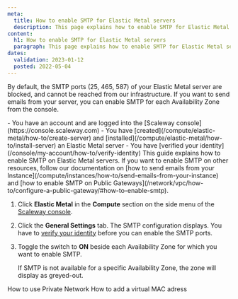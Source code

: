 ```yaml
---
meta:
  title: How to enable SMTP for Elastic Metal servers
  description: This page explains how to enable SMTP for Elastic Metal servers
content:
  h1: How to enable SMTP for Elastic Metal servers
  paragraph: This page explains how to enable SMTP for Elastic Metal servers
dates:
  validation: 2023-01-12
  posted: 2022-05-04
---
```


By default, the SMTP ports (25, 465, 587) of your Elastic Metal server are blocked, and cannot be reached from our infrastructure. 
If you want to send emails from your server, you can enable SMTP for each Availability Zone from the console.

<Message type="requirement">
  - You have an account and are logged into the [Scaleway console](https://console.scaleway.com) 
  - You have [created](/compute/elastic-metal/how-to/create-server) and [installed](/compute/elastic-metal/how-to/install-server) an Elastic Metal server
  - You have [verified your identity](/console/my-account/how-to/verify-identity)
</Message>

<Message type="tip"> 
  This guide explains how to enable SMTP on Elastic Metal servers. If you want to enable SMTP on other resources, follow our documentation on [how to send emails from your Instance](/compute/instances/how-to/send-emails-from-your-instance) and [how to enable SMTP on Public Gateways](/network/vpc/how-to/configure-a-public-gateway/#how-to-enable-smtp).
</Message>


1. Click **Elastic Metal** in the **Compute** section on the side menu of the [Scaleway console](https://console.scaleway.com).
2. Click the **General Settings** tab. The SMTP configuration displays.
    <Message type="important">
    You have to [verify your identity](/console/my-account/how-to/verify-identity) before you can enable the SMTP ports.

    </Message>
3. Toggle the switch to **ON** beside each Availability Zone for which you want to enable SMTP.
    <Lightbox src="scaleway-enable-smtp.webp" alt="" />

    <Message type="note">
    If SMTP is not available for a specific Availability Zone, the zone will display as greyed-out. 

    </Message>


<Navigation title="See Also">
  <PreviousButton to="/compute/elastic-metal/how-to/use-private-networks/">How to use Private Network</PreviousButton>
  <NextButton to="/compute/elastic-metal/how-to/add-virtual-mac-address/">How to add a virtual MAC adress</NextButton>
</Navigation>
